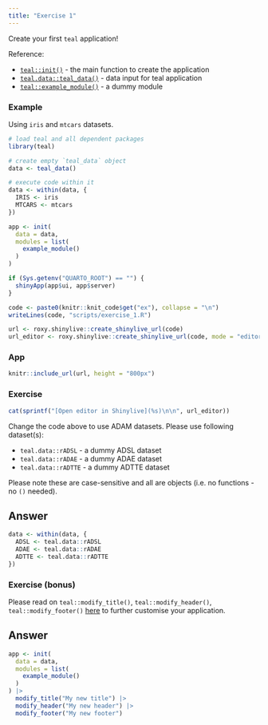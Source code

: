 ```yaml
---
title: "Exercise 1"
---
```


Create your first `teal` application!

Reference:

- [`teal::init()`](https://insightsengineering.github.io/teal/latest-tag/reference/init.html) - the main function to create the application
- [`teal.data::teal_data()`](https://insightsengineering.github.io/teal.data/latest-tag/reference/teal_data.html) - data input for teal application
- [`teal::example_module()`](https://insightsengineering.github.io/teal/latest-tag/reference/example_module.html) - a dummy module

### Example

Using `iris` and `mtcars` datasets.

```r
# load teal and all dependent packages
library(teal)

# create empty `teal_data` object
data <- teal_data()

# execute code within it
data <- within(data, {
  IRIS <- iris
  MTCARS <- mtcars
})

app <- init(
  data = data,
  modules = list(
    example_module()
  )
)

if (Sys.getenv("QUARTO_ROOT") == "") {
  shinyApp(app$ui, app$server)
}
```

```r
code <- paste0(knitr::knit_code$get("ex"), collapse = "\n")
writeLines(code, "scripts/exercise_1.R")
```

```r
url <- roxy.shinylive::create_shinylive_url(code)
url_editor <- roxy.shinylive::create_shinylive_url(code, mode = "editor")
```

### App

```r
knitr::include_url(url, height = "800px")
```

### Exercise

```r
cat(sprintf("[Open editor in Shinylive](%s)\n\n", url_editor))
```

Change the code above to use ADAM datasets. Please use following dataset(s):

- `teal.data::rADSL` - a dummy ADSL dataset
- `teal.data::rADAE` - a dummy ADAE dataset
- `teal.data::rADTTE` - a dummy ADTTE dataset

Please note these are case-sensitive and all are objects (i.e. no functions - no `()` needed).

::: {.callout-tip collapse="true"}
## Answer

```r
data <- within(data, {
  ADSL <- teal.data::rADSL
  ADAE <- teal.data::rADAE
  ADTTE <- teal.data::rADTTE
})
```
:::

### Exercise (bonus)

Please read on `teal::modify_title()`, `teal::modify_header()`, `teal::modify_footer()` [here](https://insightsengineering.github.io/teal/latest-tag/reference/teal_modifiers.html) to further customise your application.

::: {.callout-tip collapse="true"}
## Answer

```r
app <- init(
  data = data,
  modules = list(
    example_module()
  )
) |>
  modify_title("My new title") |>
  modify_header("My new header") |>
  modify_footer("My new footer")
```
:::